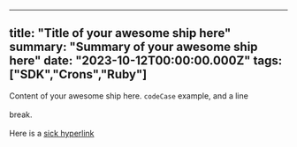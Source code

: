   ---
  title: "Title of your awesome ship here"
  summary: "Summary of your awesome ship here"
  date: "2023-10-12T00:00:00.000Z"
  tags: ["SDK","Crons","Ruby"]
  ---

  Content of your awesome ship here. `codeCase` example, and a line \
  \
  break.\
  \
  Here is a [sick hyperlink](https://changelog.sentry.io)

  
